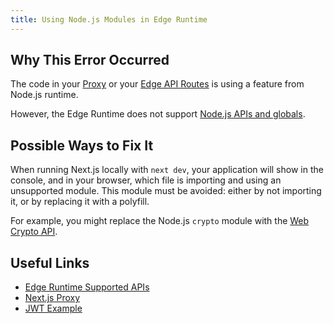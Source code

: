 ```yaml
---
title: Using Node.js Modules in Edge Runtime
---
```


## Why This Error Occurred

The code in your [Proxy](/docs/pages/api-reference/file-conventions/proxy) or your [Edge API Routes](/docs/pages/building-your-application/routing/api-routes) is using a feature from Node.js runtime.

However, the Edge Runtime does not support [Node.js APIs and globals](/docs/pages/api-reference/edge#unsupported-apis).

## Possible Ways to Fix It

When running Next.js locally with `next dev`, your application will show in the console, and in your browser, which file is importing and using an unsupported module. This module must be avoided: either by not importing it, or by replacing it with a polyfill.

For example, you might replace the Node.js `crypto` module with the [Web Crypto API](https://developer.mozilla.org/docs/Web/API/Web_Crypto_API).

## Useful Links

- [Edge Runtime Supported APIs](/docs/pages/api-reference/edge)
- [Next.js Proxy](/docs/pages/api-reference/file-conventions/proxy)
- [JWT Example](https://vercel.com/templates/next.js/jwt-authentication)
